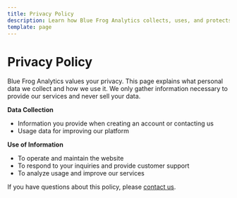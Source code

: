 ```yaml
---
title: Privacy Policy
description: Learn how Blue Frog Analytics collects, uses, and protects your data.
template: page
---
```


# Privacy Policy

Blue Frog Analytics values your privacy. This page explains what personal data we collect and how we use it. We only gather information necessary to provide our services and never sell your data.

**Data Collection**
- Information you provide when creating an account or contacting us
- Usage data for improving our platform

**Use of Information**
- To operate and maintain the website
- To respond to your inquiries and provide customer support
- To analyze usage and improve our services

If you have questions about this policy, please [contact us](/community/contact/).
